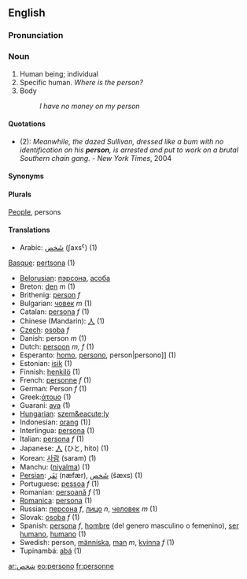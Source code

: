 ==English==
===Pronunciation===

===Noun===
#Human being; individual
#Specific human. ''Where is the person?''
#Body <!-- needs revising; also is this a legal term? -->
#:''I have no money on my person''

====Quotations====
* (2): ''Meanwhile, the dazed Sullivan, dressed like a bum with no identification on his '''person''', is arrested and put to work on a brutal Southern chain gang.''  - ''New York Times'', 2004

====Synonyms====

====Plurals====

[[People]], persons

====Translations====
*Arabic: [[شَخص]] (ʃaxsˁ) (1)
[[Basque]]: [[pertsona]] (1)
*[[Belorusian]]: [[пэрсона]], [[асоба]]
*Breton: [[den]] ''m'' (1)
*Brithenig: [[person]] ''f''
*Bulgarian: [[човек]] ''m'' (1)
*Catalan: [[persona]] ''f'' (1)
*Chinese (Mandarin): [[人]] (1)
*[[Czech]]: [[osoba]] ''f''
*Danish: person ''m'' (1)
*Dutch: [[persoon]] ''m, f'' (1)
*Esperanto: [[homo]], [[persono]], {{ReVo}}person|persono]] (1)
*Estonian: [[isik]] (1)
*Finnish: [[henkilö]] (1)
*French: [[personne]] ''f'' (1)
*German: Person ''f'' (1)
*Greek:[[άτομο]] (1)
*Guarani: [[ava]] (1)
*[[Hungarian]]: [[szem&eacute;ly]]
*Indonesian: [[orang]] (1)]
*Interlingua: [[persona]] (1)
*Italian: [[persona]] ''f'' (1)
*Japanese: [[人]] (ひと, hito) (1)
*Korean: [[사람]] (saram) (1)
*Manchu: ([[niyalma]]) (1) <!--is this a transliteration?  If so, it should not be wikified-->
*[[Persian]]:  [[نَفَر]] (næfær), [[شَخص]] (šæxs) (1)
*Portuguese: [[pessoa]] ''f'' (1)
*Romanian: [[persoană]] ''f'' (1)
*[[Romanica]]: [[persona]] (1)
*Russian: [[персона]] ''f'', [[лицо]] ''n'', [[человек]] ''m'' (1)
*Slovak: [[osoba#Slovak|osoba]] ''f'' (1)
*Spanish: [[persona]] ''f'', [[hombre]] (del genero masculino o femenino),  [[ser humano]], [[humano]] (1) <!--is "del genero masculino o femenino" part of the translation or does it mean that "hombre" can apply to both a man and a woman?  If the latter, is it really necessary to say this? -->
*Swedish: person, [[människa]], [[man]] ''m'', [[kvinna]] ''f'' (1)
*Tupinambá: [[abá]] (1)

[[ar:شخص]]
[[eo:persono]]
[[fr:personne]]